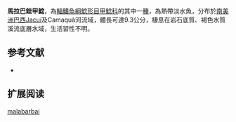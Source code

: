 {{Speciesbox
| name = 馬拉巴銼甲鯰
| image = 
| image_width = 250px
| image_caption = 
| status = NE
| status_system = IUCN3.1
| genus = Rineloricaria
| species = malabarbai 
| authority = Rodriguez & Reis, 2008
| synonyms = 
}}

'''馬拉巴銼甲鯰'''，為[[輻鰭魚綱|輻鰭魚綱]][[鯰形目|鯰形目]][[甲鯰科|甲鯰科]]的其中一[[種|種]]，為熱帶淡水魚，分布於[[南美洲|南美洲]][[巴西|巴西]]Jacuí及Camaquã河流域，體長可達9.3公分，棲息在岩石底質、褐色水質溪流底層水域，生活習性不明。
==参考文献==
*{{FishBase_species|genus=Rineloricaria|species=malabarbai|year=2014|month=11}}

== 扩展阅读 ==
{{refbegin}}
{{wikispecies-inline|Rineloricaria malabarbai|馬拉巴銼甲鯰}}
{{refend}}
{{Taxonbar|from=Q5555907}}

[[Category:銼甲鯰屬|malabarbai]]